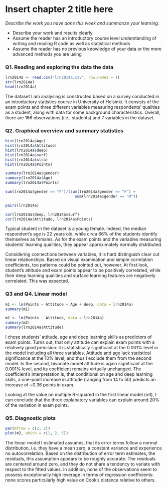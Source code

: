 # Insert chapter 2 title here

*Describe the work you have done this week and summarize your learning.*

- Describe your work and results clearly. 
- Assume the reader has an introductory course level understanding of writing and reading R code as well as statistical methods
- Assume the reader has no previous knowledge of your data or the more advanced methods you are using  

### Q1. Reading and exploring the data the data
```r
lrn2014a <- read.csv("lrn2014a.csv", row.names = 1)
str(lrn2014a)
head(lrn2014a)
```
The dataset I am analysing is constructed based on a survey conducted in an introductory statistics course in University of Helsinki. It consists of the exam points and three different variables measuring respondents' qualities as a student, along with data for some background characteristics. Overall, there are 166 observations (i.e., students) and 7 variables in the dataset.

### Q2. Graphical overview and summary statistics
```r
hist(lrn2014a$Age)
hist(lrn2014a$Attitude)
hist(lrn2014a$deep)
hist(lrn2014a$surf)
hist(lrn2014a$stra)
hist(lrn2014a$Points)

summary(lrn2014a$gender)
summary(lrn2014a$Age)
summary(lrn2014a$Points)

sum(lrn2014a$gender == "F")/(sum(lrn2014a$gender == "F") + 
                               sum(lrn2014a$gender == "M"))

pairs(lrn2014a)

cor(lrn2014a$deep, lrn2014a$surf)
cor(lrn2014a$Attitude, lrn2014a$Points)
```
Typical student in the dataset is a young female. Indeed, the median respondent's age is 22 years old, while circa 66% of the students identify themselves as females. As for the exam points and the variables measuring students' learning qualities, they appear approximately normally distributed.

Considering connections between variables, it is hard distinguish clear cut linear relationships. Based on visual examination and simple correlation coefficients, too patterns could be pointed out, however. At first look, student's attitude and exam points appear to be positively correlated, while their deep learning qualities and surface learning features are negatively correlated. This was expected.

### Q3 and Q4. Linear model
```r
m1 <- lm(Points ~ Attitude + Age + deep, data = lrn2014a)
summary(m1)

m2 <- lm(Points ~ Attitude, data = lrn2014a)
summary(m2)
summary(lrn2014a$Attitude)
```
I chose students' attitude, age and deep learning skills as predictors of exam points. Turns out, that only attitude can explain exam points with a relatively good precision: it is statistically significant at the 0.001% level in the model including all three variables. Attitude and age lack statistical significance at the 10% level, and thus I exclude them from the second model. In the second, bivariate model attitude is again significant at the 0.001% level, and its coefficient remains virtually unchanged. The coefficient's interpretation is, that conditional on age and deep learning skills, a one-point increase in attitude (ranging from 14 to 50) predicts an increase of ~0.36 points in exam.

Looking at the value on multiple R-squared in the first linear model (m1), I can conclude that the three explanatory variables can explain around 20% of the variation in exam points.

### Q5. Diagnostic plots
```r
par(mfrow = c(2, 2))
plot(m2, which = c(1, 2, 5))
```
The linear model I estimated assumes, that its error terms follow a normal distribution, i.e. they have a mean zero, a constant variance and experience no autocorrelation. Based on the distribution of error term estimates, the residuals, this assumption appears to be roughly accurate. The residuals are centered around zero, and they do not share a tendency to variate with respect to the fitted values. In addition, none of the observations seem to possess exceptionally high leverage in terms of regression coefficients: none scores particularly high value on Cook's distance relative to others.


